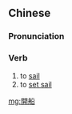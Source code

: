 {{also|开船}}
==Chinese==
{{zh-forms|s=开船}}

===Pronunciation===
{{zh-pron
|m=kāichuán
|c=hoi1 syun4
|h=pfs=khôi-sòn
|mn=khui-chûn
|cat=v
}}

===Verb===
{{zh-verb}}

# to [[sail]]
# to [[set sail]]

[[mg:開船]]